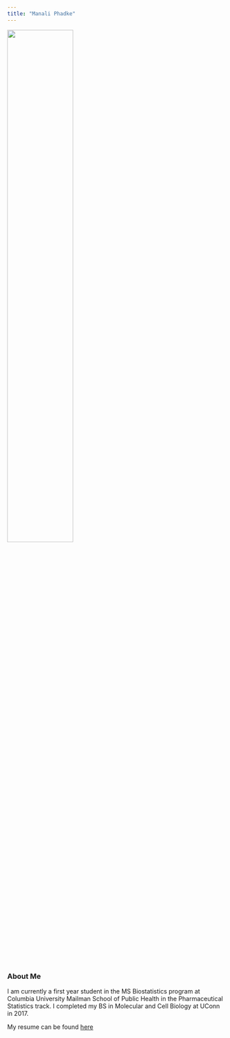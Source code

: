 ```yaml
---
title: "Manali Phadke"
---
```


<img src="images/Manali.jpg" style="width:55%">


### About Me
I am currently a first year student in the MS Biostatistics program at Columbia University Mailman School of Public Health in the Pharmaceutical Statistics track.  I completed my BS in Molecular and Cell Biology at UConn in 2017.

My resume can be found [here](Resume_Fall_2017.pdf)